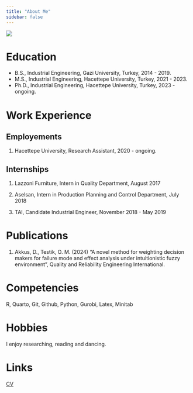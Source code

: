 ```yaml
---
title: "About Me"
sidebar: false 
---
```


![](assets/images/Vesikalık.jpeg){fig-align="center"}

# Education

-   B.S., Industrial Engineering, Gazi University, Turkey, 2014 - 2019.
-   M.S., Industrial Engineering, Hacettepe University, Turkey, 2021 - 2023.
-   Ph.D., Industrial Engineering, Hacettepe University, Turkey, 2023 - ongoing.

# Work Experience

## Employements

1.  Hacettepe University, Research Assistant, 2020 - ongoing.

## Internships

1.  Lazzoni Furniture, Intern in Quality Department, August 2017

2.  Aselsan, Intern in Production Planning and Control Department, July 2018

3.  TAI, Candidate Industrial Engineer, November 2018 - May 2019


# Publications

1.  Akkus, D., Testik, O. M. (2024) "A novel method for weighting decision makers for failure mode and effect analysis under intuitionistic fuzzy environment", Quality and Reliability Engineering International.

# Competencies

R, Quarto, Git, Github, Python, Gurobi, Latex, Minitab

# Hobbies

I enjoy researching, reading and dancing.

# Links

[CV](assets/images/CV_Dilara Akkus_.pdf)
